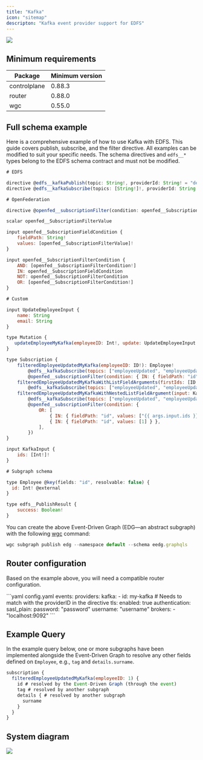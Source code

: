 ```yaml
---
title: "Kafka"
icon: "sitemap"
descripton: "Kafka event provider support for EDFS"
---
```


<Frame caption="Kafka with EDFS">
  <img src="/images/router/event-driven-federated-subscriptions-edfs/image-3.png" />
</Frame>

## Minimum requirements

|Package|Minimum version|
|---|---|
|controlplane|0.88.3|
|router|0.88.0|
|wgc|0.55.0|

## Full schema example

Here is a comprehensive example of how to use Kafka with EDFS. This guide covers publish, subscribe, and the filter directive. All examples can be modified to suit your specific needs. The schema directives and `edfs__*` types belong to the EDFS schema contract and must not be modified.

```js
# EDFS

directive @edfs__kafkaPublish(topic: String!, providerId: String! = "default") on FIELD_DEFINITION
directive @edfs__kafkaSubscribe(topics: [String!]!, providerId: String! = "default") on FIELD_DEFINITION

# OpenFederation

directive @openfed__subscriptionFilter(condition: openfed__SubscriptionFilterCondition!) on FIELD_DEFINITION

scalar openfed__SubscriptionFilterValue

input openfed__SubscriptionFieldCondition {
    fieldPath: String!
    values: [openfed__SubscriptionFilterValue]!
}

input openfed__SubscriptionFilterCondition {
    AND: [openfed__SubscriptionFilterCondition!]
    IN: openfed__SubscriptionFieldCondition
    NOT: openfed__SubscriptionFilterCondition
    OR: [openfed__SubscriptionFilterCondition!]
}

# Custom

input UpdateEmployeeInput {
    name: String
    email: String
}

type Mutation {
   updateEmployeeMyKafka(employeeID: Int!, update: UpdateEmployeeInput!): edfs__PublishResult! @edfs__kafkaPublish(topic: "employeeUpdated", providerId: "my-kafka")
}

type Subscription {
    filteredEmployeeUpdatedMyKafka(employeeID: ID!): Employee!
        @edfs__kafkaSubscribe(topics: ["employeeUpdated", "employeeUpdatedTwo"], providerId: "my-kafka")
        @openfed__subscriptionFilter(condition: { IN: { fieldPath: "id", values: [1, 3, 4, 7, 11] } })
    filteredEmployeeUpdatedMyKafkaWithListFieldArguments(firstIds: [ID!]!, secondIds: [ID!]!): Employee!
        @edfs__kafkaSubscribe(topics: ["employeeUpdated", "employeeUpdatedTwo"], providerId: "my-kafka")
    filteredEmployeeUpdatedMyKafkaWithNestedListFieldArgument(input: KafkaInput!): Employee!
        @edfs__kafkaSubscribe(topics: ["employeeUpdated", "employeeUpdatedTwo"], providerId: "my-kafka")
        @openfed__subscriptionFilter(condition: {
            OR: [
                { IN: { fieldPath: "id", values: ["{{ args.input.ids }}"] } },
                { IN: { fieldPath: "id", values: [1] } },
            ],
        })
}

input KafkaInput {
    ids: [Int!]!
}

# Subgraph schema

type Employee @key(fields: "id", resolvable: false) {
  id: Int! @external
}

type edfs__PublishResult {
    success: Boolean!
}
```

You can create the above Event-Driven Graph (EDG—an abstract subgraph) with the following [wgc](/cli/intro) command:

```js
wgc subgraph publish edg --namespace default --schema eedg.graphqls
```

## Router configuration

Based on the example above, you will need a compatible router configuration.

<CodeGroup>
  ```yaml config.yaml
  events:
    providers:
      kafka:
        - id: my-kafka # Needs to match with the providerID in the directive
          tls:
            enabled: true
          authentication:
            sasl_plain:
              password: "password"
              username: "username"
          brokers:
            - "localhost:9092"
  ```
</CodeGroup>

## Example Query

In the example query below, one or more subgraphs have been implemented alongside the Event-Driven Graph to resolve any other fields defined on `Employee`, e.g., `tag` and `details.surname`.

```js
subscription {
  filteredEmployeeUpdatedMyKafka(employeeID: 1) {
    id # resolved by the Event-Driven Graph (through the event)
    tag # resolved by another subgraph
    details { # resolved by another subgraph
      surname
    }
  }
}
```

## System diagram

<Frame>
  <img src="/images/router/event-driven-federated-subscriptions-edfs/image-4.png" />
</Frame>
